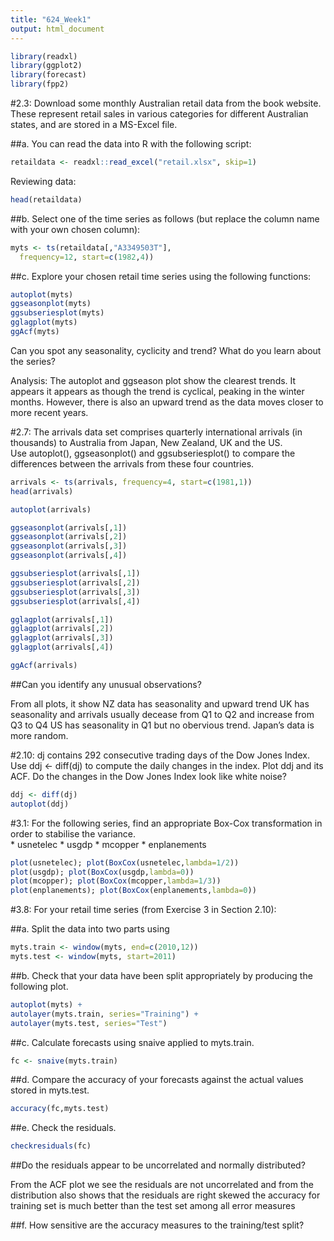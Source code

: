 ---
title: "624_Week1"
output: html_document
---
```{r}
library(readxl)
library(ggplot2)
library(forecast)
library(fpp2)
```
#2.3: Download some monthly Australian retail data from the book website. These represent retail sales in various categories for different Australian states, and are stored in a MS-Excel file.  

##a. You can read the data into R with the following script:  

```{r}
retaildata <- readxl::read_excel("retail.xlsx", skip=1)
```
Reviewing data:

```{r}
head(retaildata)
```

##b. Select one of the time series as follows (but replace the column name with your own chosen column):  

```{r}
myts <- ts(retaildata[,"A3349503T"],
  frequency=12, start=c(1982,4))
```
##c. Explore your chosen retail time series using the following functions:  

```{r}
autoplot(myts)
ggseasonplot(myts)
ggsubseriesplot(myts)
gglagplot(myts)
ggAcf(myts)
```
Can you spot any seasonality, cyclicity and trend? What do you learn about the series?  

Analysis: The autoplot and ggseason plot show the clearest trends. It appears it appears as though the trend is cyclical, peaking in the winter months. However, there is also an upward trend as the data moves closer to more recent years.  

#2.7: The arrivals data set comprises quarterly international arrivals (in thousands) to Australia from Japan, New Zealand, UK and the US.  
Use autoplot(), ggseasonplot() and ggsubseriesplot() to compare the differences between the arrivals from these four countries.

```{r}
arrivals <- ts(arrivals, frequency=4, start=c(1981,1))
head(arrivals)
```

```{r}
autoplot(arrivals)
```

```{r}
ggseasonplot(arrivals[,1]) 
ggseasonplot(arrivals[,2]) 
ggseasonplot(arrivals[,3]) 
ggseasonplot(arrivals[,4]) 
```
```{r}
ggsubseriesplot(arrivals[,1]) 
ggsubseriesplot(arrivals[,2]) 
ggsubseriesplot(arrivals[,3]) 
ggsubseriesplot(arrivals[,4]) 
```
```{r}
gglagplot(arrivals[,1]) 
gglagplot(arrivals[,2]) 
gglagplot(arrivals[,3]) 
gglagplot(arrivals[,4])
```
```{r}
ggAcf(arrivals)
```
##Can you identify any unusual observations?  

From all plots, it show NZ data has seasonality and upward trend UK has seasonality and arrivals usually decease from Q1 to Q2 and increase from Q3 to Q4 US has seasonality in Q1 but no obervious trend. Japan's data is more random.  

#2.10: dj contains 292 consecutive trading days of the Dow Jones Index. Use ddj <- diff(dj) to compute the daily changes in the index. Plot ddj and its ACF. Do the changes in the Dow Jones Index look like white noise?  

```{r}
ddj <- diff(dj)
autoplot(ddj)
```
#3.1: For the following series, find an appropriate Box-Cox transformation in order to stabilise the variance.  
* usnetelec 
* usgdp 
* mcopper 
* enplanements 

```{r}
plot(usnetelec); plot(BoxCox(usnetelec,lambda=1/2))
plot(usgdp); plot(BoxCox(usgdp,lambda=0))
plot(mcopper); plot(BoxCox(mcopper,lambda=1/3))
plot(enplanements); plot(BoxCox(enplanements,lambda=0))
```
#3.8: For your retail time series (from Exercise 3 in Section 2.10):

##a. Split the data into two parts using
```{r}
myts.train <- window(myts, end=c(2010,12))
myts.test <- window(myts, start=2011)
```
##b. Check that your data have been split appropriately by producing the following plot.
```{r}
autoplot(myts) +
autolayer(myts.train, series="Training") +
autolayer(myts.test, series="Test")
```
##c. Calculate forecasts using snaive applied to myts.train.  
```{r}
fc <- snaive(myts.train)
```
##d. Compare the accuracy of your forecasts against the actual values stored in myts.test.  

```{r}
accuracy(fc,myts.test)
```
##e. Check the residuals.  
```{r}
checkresiduals(fc)
```
##Do the residuals appear to be uncorrelated and normally distributed?  

From the ACF plot we see the residuals are not uncorrelated and from the distribution also shows that the residuals are right skewed 
the accuracy for training set is much better than the test set among all error measures 

##f. How sensitive are the accuracy measures to the training/test split?  
